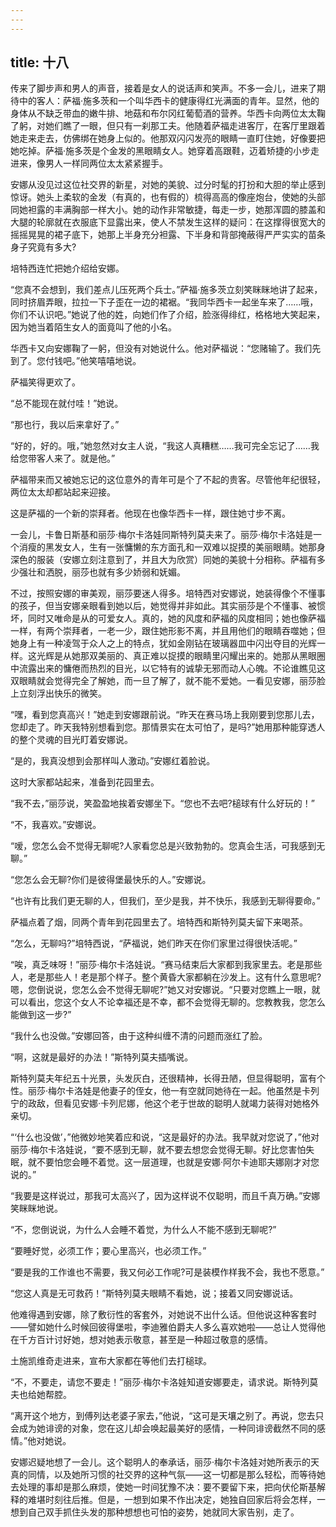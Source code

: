 ```yaml
---
---
---
```

title: 十八
---




传来了脚步声和男人的声音，接着是女人的说话声和笑声。不多一会儿，进来了期待中的客人：萨福·施多茨和一个叫华西卡的健康得红光满面的青年。显然，他的身体从不缺乏带血的嫩牛排、地菇和布尔冈红葡萄酒的营养。华西卡向两位太太鞠了躬，对她们瞧了一眼，但只有一刹那工夫。他随着萨福走进客厅，在客厅里跟着她走来走去，仿佛绑在她身上似的。他那双闪闪发亮的眼睛一直盯住她，好像要把她吃掉。萨福·施多茨是个金发的黑眼睛女人。她穿着高跟鞋，迈着矫捷的小步走进来，像男人一样同两位太太紧紧握手。

安娜从没见过这位社交界的新星，对她的美貌、过分时髦的打扮和大胆的举止感到惊讶。她头上柔软的金发（有真的，也有假的）梳得高高的像座炮台，使她的头部同她袒露的丰满胸部一样大小。她的动作非常敏捷，每走一步，她那浑圆的膝盖和大腿的轮廓就在衣服底下显露出来，使人不禁发生这样的疑问：在这撑得很宽大的摇摇晃晃的裙子底下，她那上半身充分袒露、下半身和背部掩蔽得严严实实的苗条身子究竟有多大?

培特西连忙把她介绍给安娜。

“您真不会想到，我们差点儿压死两个兵士。”萨福·施多茨立刻笑眯眯地讲了起来，同时挤眉弄眼，拉拉一下子歪在一边的裙裾。“我同华西卡一起坐车来了……哦，你们不认识吧。”她说了他的姓，向她们作了介绍，脸涨得绯红，格格地大笑起来，因为她当着陌生女人的面竟叫了他的小名。

华西卡又向安娜鞠了一躬，但没有对她说什么。他对萨福说：“您赌输了。我们先到了。您付钱吧。”他笑嘻嘻地说。

萨福笑得更欢了。

“总不能现在就付哇！”她说。

“那也行，我以后来拿好了。”

“好的，好的。哦，”她忽然对女主人说，“我这人真糟糕……我可完全忘记了……我给您带客人来了。就是他。”

萨福带来而又被她忘记的这位意外的青年可是个了不起的贵客。尽管他年纪很轻，两位太太却都站起来迎接。

这是萨福的一个新的崇拜者。他现在也像华西卡一样，跟住她寸步不离。

一会儿，卡鲁日斯基和丽莎·梅尔卡洛娃同斯特列莫夫来了。丽莎·梅尔卡洛娃是一个消瘦的黑发女人，生有一张慵懒的东方面孔和一双难以捉摸的美丽眼睛。她那身深色的服装（安娜立刻注意到了，并且大为欣赏）同她的美貌十分相称。萨福有多少强壮和洒脱，丽莎也就有多少娇弱和妩媚。

不过，按照安娜的审美观，丽莎要迷人得多。培特西对安娜说，她装得像个不懂事的孩子，但当安娜亲眼看到她以后，她觉得并非如此。其实丽莎是个不懂事、被惯坏，同时又唯命是从的可爱女人。真的，她的风度和萨福的风度相同；她也像萨福一样，有两个崇拜者，一老一少，跟住她形影不离，并且用他们的眼睛吞噬她；但她身上有一种凌驾于众人之上的特点，犹如金刚钻在玻璃器皿中闪出夺目的光辉一样。这光辉是从她那双美丽的、真正难以捉摸的眼睛里闪耀出来的。她那从黑眼圈中流露出来的慵倦而热烈的目光，以它特有的诚挚无邪而动人心魄。不论谁瞧见这双眼睛就会觉得完全了解她，而一旦了解了，就不能不爱她。一看见安娜，丽莎脸上立刻浮出快乐的微笑。

“嘿，看到您真高兴！”她走到安娜跟前说。“昨天在赛马场上我刚要到您那儿去，您却走了。昨天我特别想看到您。那情景实在太可怕了，是吗?”她用那种能穿透人的整个灵魂的目光盯着安娜说。

“是的，我真没想到会那样叫人激动。”安娜红着脸说。

这时大家都站起来，准备到花园里去。

“我不去，”丽莎说，笑盈盈地挨着安娜坐下。“您也不去吧?槌球有什么好玩的！”

“不，我喜欢。”安娜说。

“嗳，您怎么会不觉得无聊呢?人家看您总是兴致勃勃的。您真会生活，可我感到无聊。”

“您怎么会无聊?你们是彼得堡最快乐的人。”安娜说。

“也许有比我们更无聊的人，但我们，至少是我，并不快乐，我感到无聊得要命。”

萨福点着了烟，同两个青年到花园里去了。培特西和斯特列莫夫留下来喝茶。

“怎么，无聊吗?”培特西说，“萨福说，她们昨天在你们家里过得很快活呢。”

“唉，真乏味呀！”丽莎·梅尔卡洛娃说。“赛马结束后大家都到我家里去。老是那些人，老是那些人！老是那个样子。整个黄昏大家都躺在沙发上。这有什么意思呢?嗯，您倒说说，您怎么会不觉得无聊呢?”她又对安娜说。“只要对您瞧上一眼，就可以看出，您这个女人不论幸福还是不幸，都不会觉得无聊的。您教教我，您怎么能做到这一步?”

“我什么也没做。”安娜回答，由于这种纠缠不清的问题而涨红了脸。

“啊，这就是最好的办法！”斯特列莫夫插嘴说。

斯特列莫夫年纪五十光景，头发灰白，还很精神，长得丑陋，但显得聪明，富有个性。丽莎·梅尔卡洛娃是他妻子的侄女，他一有空就同她待在一起。他虽然是卡列宁的政敌，但看见安娜·卡列尼娜，他这个老于世故的聪明人就竭力装得对她格外亲切。

“‘什么也没做’，”他微妙地笑着应和说，“这是最好的办法。我早就对您说了，”他对丽莎·梅尔卡洛娃说，“要不感到无聊，就不要去想您会觉得无聊。好比您害怕失眠，就不要怕您会睡不着觉。这一层道理，也就是安娜·阿尔卡迪耶夫娜刚才对您说的。”

“我要是这样说过，那我可太高兴了，因为这样说不仅聪明，而且千真万确。”安娜笑眯眯地说。

“不，您倒说说，为什么人会睡不着觉，为什么人不能不感到无聊呢?”

“要睡好觉，必须工作；要心里高兴，也必须工作。”

“要是我的工作谁也不需要，我又何必工作呢?可是装模作样我不会，我也不愿意。”

“您这人真是无可救药！”斯特列莫夫眼睛不看她，说；接着又同安娜说话。

他难得遇到安娜，除了敷衍性的客套外，对她说不出什么话。但他说这种客套时——譬如她什么时候回彼得堡啦，李迪雅伯爵夫人多么喜欢她啦——总让人觉得他在千方百计讨好她，想对她表示敬意，甚至是一种超过敬意的感情。

土施凯维奇走进来，宣布大家都在等他们去打槌球。

“不，不要走，请您不要走！”丽莎·梅尔卡洛娃知道安娜要走，请求说。斯特列莫夫也给她帮腔。

“离开这个地方，到傅列达老婆子家去，”他说，“这可是天壤之别了。再说，您去只会成为她诽谤的对象，您在这儿却会唤起最美好的感情，一种同诽谤截然不同的感情。”他对她说。

安娜迟疑地想了一会儿。这个聪明人的奉承话，丽莎·梅尔卡洛娃对她所表示的天真的同情，以及她所习惯的社交界的这种气氛——这一切都是那么轻松，而等待她去处理的事却是那么麻烦，使她一时间犹豫不决：要不要留下来，把向伏伦斯基解释的难堪时刻往后推。但是，一想到如果不作出决定，她独自回家后将会怎样，一想到自己双手抓住头发的那种想想也可怕的姿势，她就同大家告别，走了。